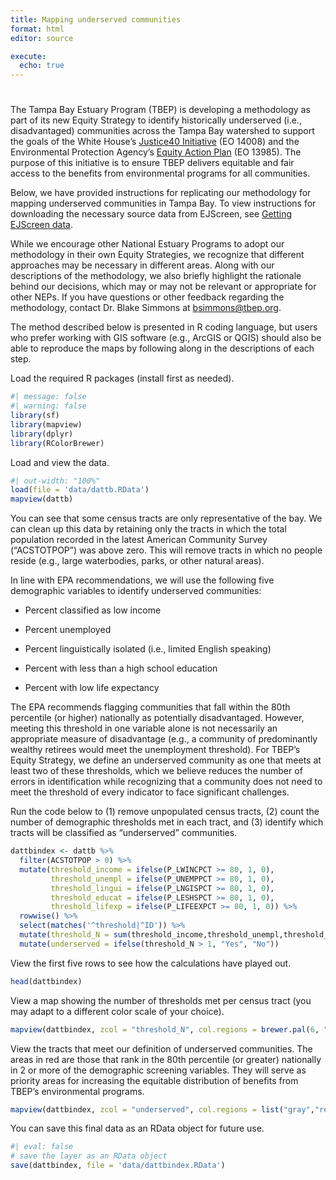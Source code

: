 ```yaml
---
title: Mapping underserved communities
format: html
editor: source

execute:
  echo: true
---
```


# {#sec-mapping}

The Tampa Bay Estuary Program (TBEP) is developing a methodology as part of its new Equity Strategy to identify historically underserved (i.e., disadvantaged) communities across the Tampa Bay watershed to support the goals of the White House's [Justice40 Initiative](https://www.whitehouse.gov/environmentaljustice/justice40/){target="_blank"} (EO 14008) and the Environmental Protection Agency's [Equity Action Plan](https://www.epa.gov/environmentaljustice/equity-action-plan){target="_blank"} (EO 13985). The purpose of this initiative is to ensure TBEP delivers equitable and fair access to the benefits from environmental programs for all communities.

Below, we have provided instructions for replicating our methodology for mapping underserved communities in Tampa Bay. To view instructions for downloading the necessary source data from EJScreen, see [Getting EJScreen data](@sec-getting).

While we encourage other National Estuary Programs to adopt our methodology in their own Equity Strategies, we recognize that different approaches may be necessary in different areas. Along with our descriptions of the methodology, we also briefly highlight the rationale behind our decisions, which may or may not be relevant or appropriate for other NEPs. If you have questions or other feedback regarding the methodology, contact Dr. Blake Simmons at [bsimmons@tbep.org](mailto:bsimmons@tbep.org).

The method described below is presented in R coding language, but users who prefer working with GIS software (e.g., ArcGIS or QGIS) should also be able to reproduce the maps by following along in the descriptions of each step.

Load the required R packages (install first as needed).

```r
#| message: false
#| warning: false
library(sf)
library(mapview)
library(dplyr)
library(RColorBrewer)
```

Load and view the data.

```r
#| out-width: "100%"
load(file = 'data/dattb.RData')
mapview(dattb)
```

You can see that some census tracts are only representative of the bay. We can clean up this data by retaining only the tracts in which the total population recorded in the latest American Community Survey ("ACSTOTPOP") was above zero. This will remove tracts in which no people reside (e.g., large waterbodies, parks, or other natural areas).

In line with EPA recommendations, we will use the following five demographic variables to identify underserved communities:

-   Percent classified as low income

-   Percent unemployed

-   Percent linguistically isolated (i.e., limited English speaking)

-   Percent with less than a high school education

-   Percent with low life expectancy

The EPA recommends flagging communities that fall within the 80th percentile (or higher) nationally as potentially disadvantaged. However, meeting this threshold in one variable alone is not necessarily an appropriate measure of disadvantage (e.g., a community of predominantly wealthy retirees would meet the unemployment threshold). For TBEP's Equity Strategy, we define an underserved community as one that meets at least two of these thresholds, which we believe reduces the number of errors in identification while recognizing that a community does not need to meet the threshold of every indicator to face significant challenges.

Run the code below to (1) remove unpopulated census tracts, (2) count the number of demographic thresholds met in each tract, and (3) identify which tracts will be classified as "underserved" communities.

```r
dattbindex <- dattb %>%
  filter(ACSTOTPOP > 0) %>%
  mutate(threshold_income = ifelse(P_LWINCPCT >= 80, 1, 0),
         threshold_unempl = ifelse(P_UNEMPPCT >= 80, 1, 0),
         threshold_lingui = ifelse(P_LNGISPCT >= 80, 1, 0),
         threshold_educat = ifelse(P_LESHSPCT >= 80, 1, 0),
         threshold_lifexp = ifelse(P_LIFEEXPCT >= 80, 1, 0)) %>%
  rowwise() %>%
  select(matches('^threshold|^ID')) %>% 
  mutate(threshold_N = sum(threshold_income,threshold_unempl,threshold_lingui,threshold_educat,threshold_lifexp, na.rm = TRUE)) %>%
  mutate(underserved = ifelse(threshold_N > 1, "Yes", "No"))
```

View the first five rows to see how the calculations have played out.

```r
head(dattbindex)
```

View a map showing the number of thresholds met per census tract (you may adapt to a different color scale of your choice).

```r
mapview(dattbindex, zcol = "threshold_N", col.regions = brewer.pal(6, "Reds"))
```

View the tracts that meet our definition of underserved communities. The areas in red are those that rank in the 80th percentile (or greater) nationally in 2 or more of the demographic screening variables. They will serve as priority areas for increasing the equitable distribution of benefits from TBEP's environmental programs.

```r
mapview(dattbindex, zcol = "underserved", col.regions = list("gray","red"))
```

You can save this final data as an RData object for future use.

```r
#| eval: false
# save the layer as an RData object
save(dattbindex, file = 'data/dattbindex.RData')
```
